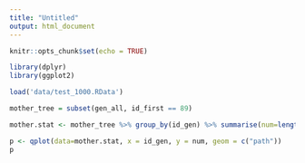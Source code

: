 ---
title: "Untitled"
output: html_document
---

```{r setup, include=FALSE}
knitr::opts_chunk$set(echo = TRUE)

library(dplyr)
library(ggplot2)
```

```{r}
load('data/test_1000.RData')
```

```{r}
mother_tree = subset(gen_all, id_first == 89)
```

```{r}
mother.stat <- mother_tree %>% group_by(id_gen) %>% summarise(num=length(id_pers))
```

```{r}
p <- qplot(data=mother.stat, x = id_gen, y = num, geom = c("path"))
p
```



## 